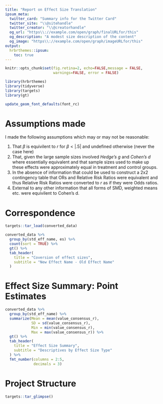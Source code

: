 ```yaml
---
title: "Report on Effect Size Translation"
ipsum_meta:
  twitter_card: "Summary info for the Twitter Card"
  twitter_site: "\\@sitehandle"
  twitter_creator: "\\@creatorhandle"
  og_url: "https\\://example.com/open/graph/finalURLfor/this"
  og_description: "A modest size description of the content"
  og_image: "https\\://example.com/open/graph/imageURLfor/this"
output: 
  hrbrthemes::ipsum:
    toc: true
---
```


```r
knitr::opts_chunk$set(fig.retina=2, echo=FALSE,message = FALSE,
                      warnings=FALSE, error = FALSE)
```

```r
library(hrbrthemes)
library(tidyverse)
library(targets)
library(gt)

update_geom_font_defaults(font_rc)
```

# Assumptions made

I made the following assumptions which may or may not be reasonable:

1.  That $\beta$ is equivilent to $r$ for $\beta < |.5|$ and undefined otherwise (never the case here)
2.  That, given the large sample sizes involved *Hedge's g* and *Cohen's d* where essentially equivalent and that sample sizes used to make up these effects were approximately equal in treatment and control groups.
3.  In the absence of information that could be used to construct a 2x2 contingency table that ORs and Relative Risk Ratios were equivalent and thus Relative Risk Ratios were converted to $r$ as if they were Odds ratios.
4.  External to any other information that all forms of SMD, weighted means etc. were equivilent to Cohen's d.

# Correspondence

```r
targets::tar_load(converted_data)

converted_data %>%
  group_by(std_eff_name, es) %>%
  count(sort = TRUE) %>%
  gt() %>%
  tab_header(
    title = "Coversion of effect sizes",
    subtitle = "New Effect Name - Old Effect Name"
  )
```

# Effect Size Summary: Point Estimates

```r

converted_data %>%
  group_by(std_eff_name) %>%
  summarize(Mean = mean(value_consensus_r),
            SD = sd(value_consensus_r),
            Min = min(value_consensus_r),
            Max = max(value_consensus_r)) %>%
  gt() %>%
  tab_header(
    title = "Effect Size Summary",
    subtitle = "Descriptives by Effect Size Type"
  ) %>%
  fmt_number(columns = 2:5,
             decimals = 3)

```

# Project Structure
```r
targets::tar_glimpse()
```

